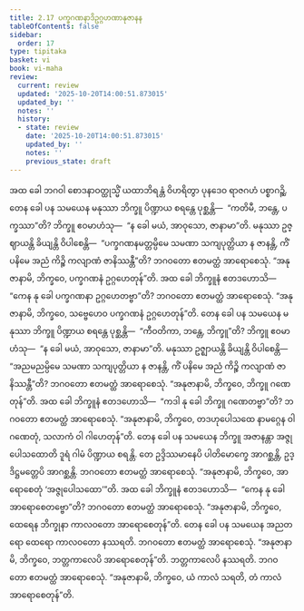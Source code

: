 ```yaml
---
title: 2.17 ပက္ခဂဏနာဒိဥဂ္ဂဟဏာနုဇာနန
tableOfContents: false
sidebar:
  order: 17
type: tipitaka
basket: vi
book: vi-maha
review:
  current: review
  updated: '2025-10-20T14:00:51.873015'
  updated_by: ''
  notes: ''
  history:
  - state: review
    date: '2025-10-20T14:00:51.873015'
    updated_by: ''
    notes: ''
    previous_state: draft
---
```



<DynamicBreadcrumb />


<ReviewStatus review={frontmatter.review} showDetails={true} />

<HypothesisAnnotation frontmatter={frontmatter} />

<Division number="156" book="vi-maha" e="ch" v="3" p="157">

<Paragraph number="653" book="vi-maha">
အထ ခေါ ဘဂဝါ စောဒနာဝတ္ထုသ္မိံ ယထာဘိရန္တံ ဝိဟရိတွာ ပုနဒေဝ ရာဇဂဟံ ပစ္စာဂဉ္ဆိ.
</Paragraph>

<Paragraph number="654" book="vi-maha">
တေန ခေါ ပန သမယေန မနုဿာ ဘိက္ခူ ပိဏ္ဍာယ စရန္တေ ပုစ္ဆန္တိ—  “ကတိမီ, ဘန္တေ, ပက္ခဿာ”တိ? ဘိက္ခူ ဧဝမာဟံသု—  “န ခေါ မယံ, အာဝုသော, ဇာနာမာ”တိ. မနုဿာ ဥဇ္ဈာယန္တိ ခိယျန္တိ ဝိပါစေန္တိ—  “ပက္ခဂဏနမတ္တမ္ပိမေ သမဏာ သကျပုတ္တိယာ န ဇာနန္တိ, ကိံ ပနိမေ အညံ ကိဉ္စိ ကလျာဏံ ဇာနိဿန္တီ”တိ? ဘဂဝတော ဧတမတ္ထံ အာရောစေသုံ. “အနုဇာနာမိ, ဘိက္ခဝေ, ပက္ခဂဏနံ ဥဂ္ဂဟေတုန်”တိ. အထ ခေါ ဘိက္ခူနံ ဧတဒဟောသိ—  “ကေန နု ခေါ ပက္ခဂဏနာ ဥဂ္ဂဟေတဗ္ဗာ”တိ? ဘဂဝတော ဧတမတ္ထံ အာရောစေသုံ. “အနုဇာနာမိ, ဘိက္ခဝေ, သဗ္ဗေဟေဝ ပက္ခဂဏနံ ဥဂ္ဂဟေတုန်”တိ.
</Paragraph>

</Division>
<Division number="157" book="vi-maha" e="ch" v="3" p="157">

<Paragraph number="655" book="vi-maha">
တေန ခေါ ပန သမယေန မနုဿာ ဘိက္ခူ ပိဏ္ဍာယ စရန္တေ ပုစ္ဆန္တိ—  “ကီဝတိကာ, ဘန္တေ, ဘိက္ခူ”တိ? ဘိက္ခူ ဧဝမာဟံသု—  “န ခေါ မယံ, အာဝုသော, ဇာနာမာ”တိ. မနုဿာ ဥဇ္ဈာယန္တိ ခိယျန္တိ ဝိပါစေန္တိ—  “အညမညမ္ပိမေ သမဏာ သကျပုတ္တိယာ န ဇာနန္တိ, ကိံ ပနိမေ အညံ ကိဉ္စိ ကလျာဏံ ဇာနိဿန္တီ”တိ? ဘဂဝတော ဧတမတ္ထံ အာရောစေသုံ. “အနုဇာနာမိ, ဘိက္ခဝေ, ဘိက္ခူ ဂဏေတုန်”တိ.
</Paragraph>

<Paragraph number="656" book="vi-maha">
အထ ခေါ ဘိက္ခူနံ ဧတဒဟောသိ—  “ကဒါ နု ခေါ ဘိက္ခူ ဂဏေတဗ္ဗာ”တိ? ဘဂဝတော ဧတမတ္ထံ အာရောစေသုံ. “အနုဇာနာမိ, ဘိက္ခဝေ, တဒဟုပေါသထေ နာမဂ္ဂေန ဝါ ဂဏေတုံ, သလာကံ ဝါ ဂါဟေတုန်”တိ.
</Paragraph>

</Division>
<Division number="158" book="vi-maha" e="ch" v="3" p="158">

<Paragraph number="657" book="vi-maha">
တေန ခေါ ပန သမယေန ဘိက္ခူ အဇာနန္တာ အဇ္ဇုပေါသထောတိ ဒူရံ ဂါမံ ပိဏ္ဍာယ စရန္တိ. တေ ဥဒ္ဒိဿမာနေပိ ပါတိမောက္ခေ အာဂစ္ဆန္တိ, ဥဒ္ဒိဋ္ဌမတ္တေပိ အာဂစ္ဆန္တိ. ဘဂဝတော ဧတမတ္ထံ အာရောစေသုံ. “အနုဇာနာမိ, ဘိက္ခဝေ, အာရောစေတုံ ‘အဇ္ဇုပေါသထော’”တိ.
</Paragraph>

<Paragraph number="658" book="vi-maha">
အထ ခေါ ဘိက္ခူနံ ဧတဒဟောသိ—  “ကေန နု ခေါ အာရောစေတဗ္ဗော”တိ? ဘဂဝတော ဧတမတ္ထံ အာရောစေသုံ. “အနုဇာနာမိ, ဘိက္ခဝေ, ထေရေန ဘိက္ခုနာ ကာလဝတော အာရောစေတုန်”တိ.
</Paragraph>

<Paragraph number="659" book="vi-maha">
တေန ခေါ ပန သမယေန အညတရော ထေရော ကာလဝတော နဿရတိ. ဘဂဝတော ဧတမတ္ထံ အာရောစေသုံ. “အနုဇာနာမိ, ဘိက္ခဝေ, ဘတ္တကာလေပိ အာရောစေတုန်”တိ.
</Paragraph>

<Paragraph number="660" book="vi-maha">
ဘတ္တကာလေပိ နဿရတိ. ဘဂဝတော ဧတမတ္ထံ အာရောစေသုံ. “အနုဇာနာမိ, ဘိက္ခဝေ, ယံ ကာလံ သရတိ, တံ ကာလံ အာရောစေတုန်”တိ.
</Paragraph>
</Division>